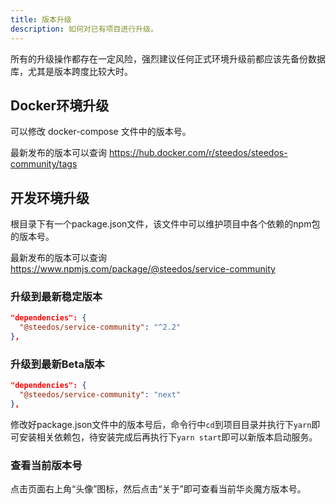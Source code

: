 ```yaml
---
title: 版本升级
description: 如何对已有项目进行升级。
---
```


<alert type="warning">
所有的升级操作都存在一定风险，强烈建议任何正式环境升级前都应该先备份数据库，尤其是版本跨度比较大时。
</alert>

## Docker环境升级

可以修改 docker-compose 文件中的版本号。

最新发布的版本可以查询 https://hub.docker.com/r/steedos/steedos-community/tags

## 开发环境升级

根目录下有一个package.json文件，该文件中可以维护项目中各个依赖的npm包的版本号。

最新发布的版本可以查询 https://www.npmjs.com/package/@steedos/service-community

### 升级到最新稳定版本

```json
"dependencies": {
  "@steedos/service-community": "^2.2"
},
```
  
### 升级到最新Beta版本

```json
"dependencies": {
  "@steedos/service-community": "next"
},
```

修改好package.json文件中的版本号后，命令行中`cd`到项目目录并执行下`yarn`即可安装相关依赖包，待安装完成后再执行下`yarn start`即可以新版本启动服务。

### 查看当前版本号

点击页面右上角“头像”图标，然后点击“关于”即可查看当前华炎魔方版本号。
